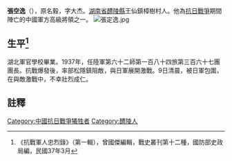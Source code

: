 '''張空逸'''（{{bd|1891年||1937年|11月|}}），原名毅，字大杰。[[湖南省|湖南省]][[醴陵縣|醴陵縣]]王仙鎮樟樹村人。他為[[抗日戰爭|抗日戰爭]]期間陣亡的中國軍方高級將領之一。
[[File:張定逸.jpg|thumb]]

== 生平<ref>《抗戰軍人忠烈錄》（第一輯），曾國傑編輯，戰史叢刊第十二種，國防部史政局編，民國37年3月</ref> ==
湖北軍官學校畢業。1937年，任陸軍第六十二師第一百八十四旅第三百六十七團團長。抗戰爆發後，率部松隱鎮阻敵，與日軍展開激戰。9日清晨，被日軍包圍，在與敵激戰中，不幸壯烈成仁。
==註釋==
{{reflist}}
[[Category:中國抗日戰爭犧牲者|Category:中國抗日戰爭犧牲者]]
[[Category:醴陵人|Category:醴陵人]]
